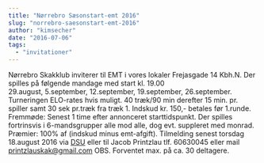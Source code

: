 ```yaml
---
title: "Nørrebro Sæsonstart-emt 2016"
slug: "norrebro-saesonstart-emt-2016"
author: "kimsecher"
date: "2016-07-06"
tags: 
  - "invitationer"
---
```


Nørrebro Skakklub inviterer til EMT i vores lokaler Frejasgade 14 Kbh.N. Der spilles på følgende mandage med start kl. 19.00 29.august, 5.september, 12.september, 19.september, 26.september. Turneringen ELO-rates hvis muligt. 40 træk/90 min derefter 15 min. pr. spiller samt 30 sek pr.træk fra træk 1. Indskud kr. 150,- betales før 1.runde. Fremmøde: Senest 1 time efter annonceret starttidspunkt. Der spilles fortrinsvis i 6-mandsgrupper alle mod alle, dog evt. suppleret med monrad. Præmier: 100% af (indskud minus emt-afgift). Tilmelding senest torsdag 18.august 2016 via [DSU](https://turnering.skak.dk/TournamentActive/Details?tourId=23627) eller til Jacob Printzlau tlf. 60630045 eller mail printzlauskak@gmail.com OBS. Forventet max. på ca. 30 deltagere.
